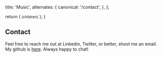 
  title: 'Music',
  alternates: {
    canonical: '/contact',
  },
};


  return (
    <small className="flex text-sm text-gray-500 -mt-3 mb-3">{children}</small>
  );
}


## Contact
<AnimatedName />


Feel free to reach me out at <Link className="text-blue-500 hover:text-blue-700" href="https://www.linkedin.com/in/yashmore427">Linkedin</Link>, <Link className="text-blue-500 hover:text-blue-700" href="https://twitter.com/yash_347">Twitter</Link>, or better, shoot me an <Link className="text-blue-500 hover:text-blue-700" href="mailto:yash.more@alumni.ashoka.edu.in">email</Link>.    
My github is [here](https://github.com/sert121).
Always happy to chat!